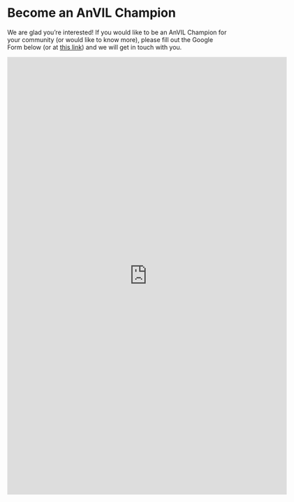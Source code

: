 # Become an AnVIL Champion {#become-champion}

We are glad you’re interested! If you would like to be an AnVIL Champion for your community (or would like to know more), please fill out the Google Form below (or at [this link](https://docs.google.com/forms/d/e/1FAIpQLSetfY8XRhlP-kOjJkt8w0IMEYbqtDe1ZmQYiCvDPNxS_GKWpA/viewform?usp=sf_link)) and we will get in touch with you.

<iframe src="https://docs.google.com/forms/d/e/1FAIpQLSetfY8XRhlP-kOjJkt8w0IMEYbqtDe1ZmQYiCvDPNxS_GKWpA/viewform?embedded=true" width="640" height="1000" frameborder="0" marginheight="0" marginwidth="0">Loading…</iframe>

